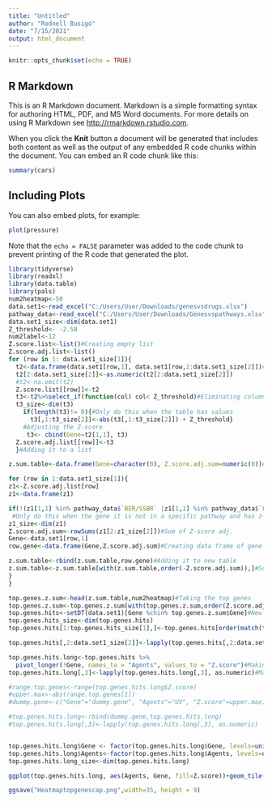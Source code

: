 ---
title: "Untitled"
author: "Rodnell Busigó"
date: "7/15/2021"
output: html_document
---

```{r setup, include=FALSE}
knitr::opts_chunk$set(echo = TRUE)
```

## R Markdown

This is an R Markdown document. Markdown is a simple formatting syntax for authoring HTML, PDF, and MS Word documents. For more details on using R Markdown see <http://rmarkdown.rstudio.com>.

When you click the **Knit** button a document will be generated that includes both content as well as the output of any embedded R code chunks within the document. You can embed an R code chunk like this:

```{r cars}
summary(cars)
```

## Including Plots

You can also embed plots, for example:

```{r pressure, echo=FALSE}
plot(pressure)
```

Note that the `echo = FALSE` parameter was added to the code chunk to prevent printing of the R code that generated the plot.


```{r}

library(tidyverse)
library(readxl)
library(data.table)
library(pals)
num2heatmap<-50
data.set1<-read_excel("C:/Users/User/Downloads/genesvsdrugs.xlsx")
pathway_data<-read_excel("C:/Users/User/Downloads/Genesvspathways.xlsx")
data.set1_size<-dim(data.set1)
Z_threshold<- -2.58
num2label<-12
Z.score.list<-list()#Creating empty list
Z.score.adj.list<-list()
for (row in 1: data.set1_size[1]){
  t2<-data.frame(data.set1[row,1], data.set1[row,2:data.set1_size[2]])#Creating tables for each gene across all agents Z-score
  t2[2:data.set1_size[2]]<-as.numeric(t2[2:data.set1_size[2]])
  #t2<-na.omit(t2)
  Z.score.list[[row]]<-t2
  t3<-t2%>%select_if(function(col) col< Z_threshold)#Eliminating columns that not meet the threshold
  t3_size<-dim(t3)
    if(length(t3)!= 0){#Only do this when the table has values
      t3[,1:t3_size[2]]<-abs(t3[,1:t3_size[2]]) + Z_threshold}
    #Adjusting the Z-score
     t3<- cbind(Gene=t2[1,1], t3)
  Z.score.adj.list[[row]]<-t3
  }#Adding it to a list

z.sum.table<-data.frame(Gene=character(0), Z.score.adj.sum=numeric(0))#Creating empty data frame

for (row in 1:data.set1_size[1]){
z1<-Z.score.adj.list[row]
z1<-data.frame(z1)

if(!(z1[1,1] %in% pathway_data$`BER/SSBR` |z1[1,1] %in% pathway_data$`FA/ICL repair`|z1[1,1] %in% pathway_data$`FORK QC`|z1[1,1] %in% pathway_data$HR|z1[1,1] %in% pathway_data$MMR|z1[1,1] %in% pathway_data$NER|z1[1,1] %in% pathway_data$EJ|z1[1,1] %in% pathway_data$RER|z1[1,1] %in% pathway_data$ODR|z1[1,1] %in% pathway_data$DDR) & length(z1)>1){
 #Only do this when the gene it is not in a specific pathway and has z-score adjusted
z1_size<-dim(z1)
Z.score.adj.sum<-rowSums(z1[2:z1_size[2]])#Sum of Z-score adj.
Gene<-data.set1[row,1]
row.gene<-data.frame(Gene,Z.score.adj.sum)#Creating data frame of gene and sum z score adj

z.sum.table<-rbind(z.sum.table,row.gene)#Adding it to new table
z.sum.table<-z.sum.table[with(z.sum.table,order(-Z.score.adj.sum)),]#Sort by a descending z-score adj sum
}
}

top.genes.z.sum<-head(z.sum.table,num2heatmap)#Taking the top genes
top.genes.z.sum<-top.genes.z.sum[with(top.genes.z.sum,order(Z.score.adj.sum)),]#
top.genes.hits<-setDT(data.set1)[Gene %chin% top.genes.z.sum$Gene]#New data frame of top gene and z score across all agents
top.genes.hits_size<-dim(top.genes.hits)
top.genes.hits[1:top.genes.hits_size[1],]<-top.genes.hits[order(match(top.genes.hits$Gene,top.genes.z.sum$Gene)),]#Match order top genes

top.genes.hits[,2:data.set1_size[2]]<-lapply(top.genes.hits[,2:data.set1_size[2]], as.character)#Setting all columns as character

top.genes.hits.long<-top.genes.hits %>%
  pivot_longer(!Gene, names_to = "Agents", values_to = "Z.score")#Making a data frame longer to have only 3 columns. This is needed to make a heatmap
top.genes.hits.long[,3]<-lapply(top.genes.hits.long[,3], as.numeric)#Making Z-score column as numeric

#range.top.genes<-range(top.genes.hits.long$Z.score)
#upper.max<-abs(range.top.genes[1])
#dummy.gene<-c("Gene"="dummy.gene", "Agents"="UV", "Z.score"=upper.max)

#top.genes.hits.long<-rbind(dummy.gene,top.genes.hits.long)
#top.genes.hits.long[,3]<-lapply(top.genes.hits.long[,3], as.numeric)


top.genes.hits.long$Gene <- factor(top.genes.hits.long$Gene, levels=unique(top.genes.hits.long$Gene))#This factor step is necessary so heatmap display the same order
top.genes.hits.long$Agents<-factor(top.genes.hits.long$Agents, levels=unique(top.genes.hits.long$Agents))
top.genes.hits.long_size<-dim(top.genes.hits.long)

ggplot(top.genes.hits.long, aes(Agents, Gene, fill=Z.score))+geom_tile()+ scale_fill_gradient2(low = "blue",high = "red")+ ggtitle("Heatmap_top_genes")+theme(axis.text.x = element_text(size=12), axis.text.y = element_text( hjust=0.95,vjust=0.2, size=12, angle=10))+ scale_x_discrete(position = "top")

ggsave("Heatmaptopgenescap.png",width=35, height = 9)

```